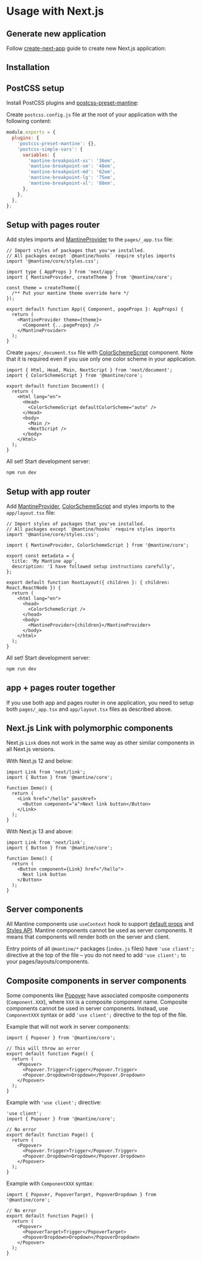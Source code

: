 

# Usage with Next.js

## Generate new application

Follow [create-next-app](https://nextjs.org/docs/pages/api-reference/create-next-app) guide to
create new Next.js application:

<NpmScript
  yarnScript="yarn create next-app --typescript"
  npmScript="npx create-next-app@latest --typescript"
/>

## Installation

<PackagesInstallation />

## PostCSS setup

Install PostCSS plugins and [postcss-preset-mantine](/styles/postcss-preset):

<InstallScript packages="postcss-preset-mantine postcss-simple-vars" dev />

Create `postcss.config.js` file at the root of your application with the following content:

```js
module.exports = {
  plugins: {
    'postcss-preset-mantine': {},
    'postcss-simple-vars': {
      variables: {
        'mantine-breakpoint-xs': '36em',
        'mantine-breakpoint-sm': '48em',
        'mantine-breakpoint-md': '62em',
        'mantine-breakpoint-lg': '75em',
        'mantine-breakpoint-xl': '88em',
      },
    },
  },
};
```

## Setup with pages router

Add styles imports and [MantineProvider](/theming/mantine-provider) to the `pages/_app.tsx` file:

```tsx
// Import styles of packages that you've installed.
// All packages except `@mantine/hooks` require styles imports
import '@mantine/core/styles.css';

import type { AppProps } from 'next/app';
import { MantineProvider, createTheme } from '@mantine/core';

const theme = createTheme({
  /** Put your mantine theme override here */
});

export default function App({ Component, pageProps }: AppProps) {
  return (
    <MantineProvider theme={theme}>
      <Component {...pageProps} />
    </MantineProvider>
  );
}
```

Create `pages/_document.tsx` file with [ColorSchemeScript](/theming/color-schemes) component.
Note that it is required even if you use only one color scheme in your application.

```tsx
import { Html, Head, Main, NextScript } from 'next/document';
import { ColorSchemeScript } from '@mantine/core';

export default function Document() {
  return (
    <Html lang="en">
      <Head>
        <ColorSchemeScript defaultColorScheme="auto" />
      </Head>
      <body>
        <Main />
        <NextScript />
      </body>
    </Html>
  );
}
```

All set! Start development server:

```bash
npm run dev
```

## Setup with app router

Add [MantineProvider](/theming/mantine-provider), [ColorSchemeScript](/theming/color-schemes)
and styles imports to the `app/layout.tsx` file:

```tsx
// Import styles of packages that you've installed.
// All packages except `@mantine/hooks` require styles imports
import '@mantine/core/styles.css';

import { MantineProvider, ColorSchemeScript } from '@mantine/core';

export const metadata = {
  title: 'My Mantine app',
  description: 'I have followed setup instructions carefully',
};

export default function RootLayout({ children }: { children: React.ReactNode }) {
  return (
    <html lang="en">
      <head>
        <ColorSchemeScript />
      </head>
      <body>
        <MantineProvider>{children}</MantineProvider>
      </body>
    </html>
  );
}
```

All set! Start development server:

```bash
npm run dev
```

## app + pages router together

If you use both app and pages router in one application, you need to setup both `pages/_app.tsx`
and `app/layout.tsx` files as described above.

## Next.js Link with polymorphic components

Next.js `Link` does not work in the same way as other similar components in all Next.js versions.

With Next.js 12 and below:

```tsx
import Link from 'next/link';
import { Button } from '@mantine/core';

function Demo() {
  return (
    <Link href="/hello" passHref>
      <Button component="a">Next link button</Button>
    </Link>
  );
}
```

With Next.js 13 and above:

```tsx
import Link from 'next/link';
import { Button } from '@mantine/core';

function Demo() {
  return (
    <Button component={Link} href="/hello">
      Next link button
    </Button>
  );
}
```

## Server components

All Mantine components use `useContext` hook to support [default props](/theming/default-props)
and [Styles API](/styles/styles-api). Mantine components cannot be used as server components.
It means that components will render both on the server and client.

Entry points of all `@mantine/*` packages (`index.js` files) have `'use client';` directive at the
top of the file – you do not need to add `'use client';` to your pages/layouts/components.

## Composite components in server components

Some components like [Popover](/core/popover) have associated composite components (`Component.XXX`),
where `XXX` is a composite component name. Composite components cannot be used in server components.
Instead, use `ComponentXXX` syntax or add `'use client';` directive to the top of the file.

Example that will not work in server components:

```tsx
import { Popover } from '@mantine/core';

// This will throw an error
export default function Page() {
  return (
    <Popover>
      <Popover.Trigger>Trigger</Popover.Trigger>
      <Popover.Dropdown>Dropdown</Popover.Dropdown>
    </Popover>
  );
}
```

Example with `'use client';` directive:

```tsx
'use client';
import { Popover } from '@mantine/core';

// No error
export default function Page() {
  return (
    <Popover>
      <Popover.Trigger>Trigger</Popover.Trigger>
      <Popover.Dropdown>Dropdown</Popover.Dropdown>
    </Popover>
  );
}
```

Example with `ComponentXXX` syntax:

```tsx
import { Popover, PopoverTarget, PopoverDropdown } from '@mantine/core';

// No error
export default function Page() {
  return (
    <Popover>
      <PopoverTarget>Trigger</PopoverTarget>
      <PopoverDropdown>Dropdown</PopoverDropdown>
    </Popover>
  );
}
```
